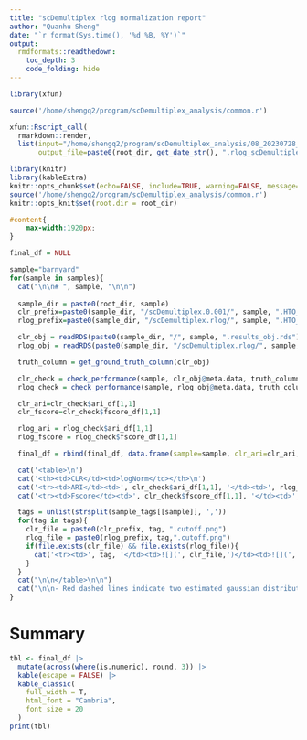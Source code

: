 ```yaml
---
title: "scDemultiplex rlog normalization report"
author: "Quanhu Sheng"
date: "`r format(Sys.time(), '%d %B, %Y')`"
output: 
  rmdformats::readthedown:
    toc_depth: 3
    code_folding: hide
---
```


```r
library(xfun)

source('/home/shengq2/program/scDemultiplex_analysis/common.r')

xfun::Rscript_call(
  rmarkdown::render,
  list(input="/home/shengq2/program/scDemultiplex_analysis/08_20230728_rlog_scDemultiplex.rmd",
       output_file=paste0(root_dir, get_date_str(), ".rlog_scDemultiplex.html")))
```

```r
library(knitr)
library(kableExtra)
knitr::opts_chunk$set(echo=FALSE, include=TRUE, warning=FALSE, message=FALSE, results='asis')
source('/home/shengq2/program/scDemultiplex_analysis/common.r')
knitr::opts_knit$set(root.dir = root_dir)
```

```css
#content{
    max-width:1920px;
}
```

```r

final_df = NULL

sample="barnyard"
for(sample in samples){
  cat("\n\n# ", sample, "\n\n")
  
  sample_dir = paste0(root_dir, sample)
  clr_prefix=paste0(sample_dir, "/scDemultiplex.0.001/", sample, ".HTO_")
  rlog_prefix=paste0(sample_dir, "/scDemultiplex.rlog/", sample, ".HTO_")

  clr_obj = readRDS(paste0(sample_dir, "/", sample, ".results_obj.rds"))
  rlog_obj = readRDS(paste0(sample_dir, "/scDemultiplex.rlog/", sample, ".scDemultiplex.rds"))

  truth_column = get_ground_truth_column(clr_obj)

  clr_check = check_performance(sample, clr_obj@meta.data, truth_column, hashtag_to_truth, "scDemultiplex_cutoff", allow_call_name_missing = FALSE)
  rlog_check = check_performance(sample, rlog_obj@meta.data, truth_column, hashtag_to_truth, "scDemultiplex_cutoff", allow_call_name_missing = FALSE)

  clr_ari=clr_check$ari_df[1,1]
  clr_fscore=clr_check$fscore_df[1,1]

  rlog_ari = rlog_check$ari_df[1,1]
  rlog_fscore = rlog_check$fscore_df[1,1]

  final_df = rbind(final_df, data.frame(sample=sample, clr_ari=clr_ari, rlog_ari=rlog_ari, clr_fscore=clr_fscore, rlog_fscore=rlog_fscore))

  cat('<table>\n')
  cat('<th><td>CLR</td><td>logNorm</td></th>\n')
  cat('<tr><td>ARI</td><td>', clr_check$ari_df[1,1], '</td><td>', rlog_ari, '</td></tr>\n')
  cat('<tr><td>Fscore</td><td>', clr_check$fscore_df[1,1], '</td><td>', rlog_fscore, '</td></tr>\n')

  tags = unlist(strsplit(sample_tags[[sample]], ','))
  for(tag in tags){
    clr_file = paste0(clr_prefix, tag, ".cutoff.png")
    rlog_file = paste0(rlog_prefix, tag,".cutoff.png")
    if(file.exists(clr_file) && file.exists(rlog_file)){
      cat('<tr><td>', tag, '</td><td>![](', clr_file,')</td><td>![](', rlog_file, ')</td></tr>\n')
    }
  }
  cat("\n\n</table>\n\n")
  cat("\n\n- Red dashed lines indicate two estimated gaussian distributions. \n\n- Red solid line indicate estimated gaussian mixture distribution.\n\n- Brown line indicates the cutoff detected from the estimated gaussian mixture distribution.\n\n")
}
```

# Summary

```r
tbl <- final_df |>
  mutate(across(where(is.numeric), round, 3)) |>
  kable(escape = FALSE) |>
  kable_classic(
    full_width = T,
    html_font = "Cambria",
    font_size = 20
  )
print(tbl)
```
